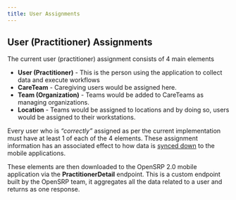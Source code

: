 ```yaml
---
title: User Assignments
---
```


## User (Practitioner) Assignments
The current user (practitioner) assignment consists of 4 main elements
- **User (Practitioner)** - This is the person using the application to collect data and execute workflows
- **CareTeam** - Caregiving users would be assigned here.
- **Team (Organization)** - Teams would be added to CareTeams as managing organizations.
- **Location** - Teams would be assigned to locations and by doing so, users would be assigned to their workstations.

Every user who is _“correctly”_ assigned as per the current implementation must have at least 1 of each of the 4 elements. These assignment information has an associated effect to how data is [synced down](/engineering/backend/info-gateway/data-sync) to the mobile applications.

These elements are then downloaded to the OpenSRP 2.0 mobile application via the **PractitionerDetail** endpoint.  This is a custom endpoint built by the OpenSRP team, it aggregates all the data related to a user and returns as one response.